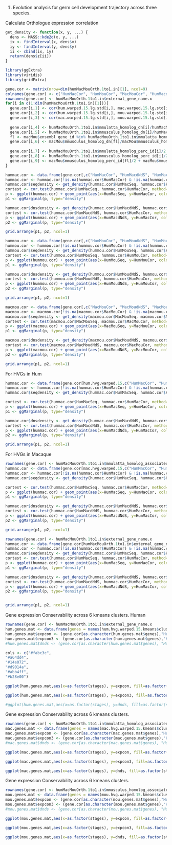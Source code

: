 #. Evolution analysis for germ cell development trajectory across three species.

Calculate Orthologue expression correlation
```r
get_density <- function(x, y, ...) {
  dens <- MASS::kde2d(x, y, ...)
  ix <- findInterval(x, dens$x)
  iy <- findInterval(y, dens$y)
  ii <- cbind(ix, iy)
  return(dens$z[ii])
}
```

```r
library(ggExtra)
library(viridis)
library(gridExtra)
```

```r
gene.cor <- matrix(nrow=dim(humMacMouOrth.1to1.in)[1], ncol=9)
colnames(gene.cor) <- c("HumMacCor", "HumMouCor", "MacMouCor", "HumMacdNdS", "HumMoudNdS", "MacMoudNdS", "HumMacSeq", "HumMouSeq", "MacMouSeq")
rownames(gene.cor) <- humMacMouOrth.1to1.in$external_gene_name.x
for(i in c(1:dim(humMacMouOrth.1to1.in)[1])){
  gene.cor[i,1] <- cor(hum.warped.15.lg.std[i,], mac.warped.15.lg.std[i,], method = "spearman")
  gene.cor[i,2] <- cor(hum.warped.15.lg.std[i,], mou.warped.15.lg.std[i,], method = "spearman")
  gene.cor[i,3] <- cor(mac.warped.15.lg.std[i,], mou.warped.15.lg.std[i,], method = "spearman")
  
  gene.cor[i,4] <- humMacMouOrth.1to1.in$mmulatta_homolog_dn[i]/humMacMouOrth.1to1.in$mmulatta_homolog_ds[i]
  gene.cor[i,5] <- humMacMouOrth.1to1.in$mmusculus_homolog_dn[i]/humMacMouOrth.1to1.in$mmusculus_homolog_ds[i]
  fl <- macMou$ensembl_gene_id %in% humMacMouOrth.1to1.in$mmulatta_homolog_ensembl_gene[i]
  gene.cor[i,6] <- macMou$mmusculus_homolog_dn[fl]/macMou$mmusculus_homolog_ds[fl]
  
  gene.cor[i,7] <- humMacMouOrth.1to1.in$mmulatta_homolog_perc_id[i]/2 + humMacMouOrth.1to1.in$mmulatta_homolog_perc_id_r1[i]/2
  gene.cor[i,8] <- humMacMouOrth.1to1.in$mmusculus_homolog_perc_id[i]/2 + humMacMouOrth.1to1.in$mmusculus_homolog_perc_id_r1[i]/2
  gene.cor[i,9] <- macMou$mmusculus_homolog_perc_id[fl]/2 + macMou$mmusculus_homolog_perc_id_r1[fl]/2
}
```

```r
hummac.cor <- data.frame(gene.cor[,c("HumMacCor", "HumMacdNdS", "HumMacSeq")])
hummac.cor <- hummac.cor[!is.na(hummac.cor$HumMacCor) & !is.na(hummac.cor$HumMacdNdS) & !is.infinite(hummac.cor$HumMacdNdS),]
hummac.cor$seqdensity <- get_density(hummac.cor$HumMacSeq, hummac.cor$HumMacCor, n = 100)
cortest <- cor.test(hummac.cor$HumMacSeq, hummac.cor$HumMacCor, method="spearman")
p <- ggplot(hummac.cor) + geom_point(aes(x=HumMacSeq, y=HumMacCor, color = seqdensity)) + scale_color_viridis()+ ggtitle(paste0("Human vs. Monkey","\ncor: ",round(cortest$estimate,3), " pvalue:", format(cortest$p.value,digits=4)) )+ theme(legend.position="none") + xlab("Identity") + ylab("Expression Conservability") + theme(plot.title = element_text(hjust = 0.5, face = "bold"))
p1 <- ggMarginal(p, type="density")

hummac.cor$dnsdensity <- get_density(hummac.cor$HumMacdNdS, hummac.cor$HumMacCor, n = 100)
cortest <- cor.test(hummac.cor$HumMacdNdS, hummac.cor$HumMacCor, method="spearman")
p <- ggplot(hummac.cor) + geom_point(aes(x=HumMacdNdS, y=HumMacCor, color = dnsdensity)) + scale_color_viridis()+ ggtitle(paste0("Human vs. Monkey","\ncor: ",round(cortest$estimate,3), " pvalue:", format(cortest$p.value,digits=4)) ) + theme(legend.position="none") + xlab("dN/dS") + ylab("Expression Conservability") + theme(plot.title = element_text(hjust = 0.5, face = "bold"))
p2 <- ggMarginal(p, type="density")

grid.arrange(p1, p2, ncol=1)
```


```r
hummou.cor <- data.frame(gene.cor[,c("HumMouCor", "HumMoudNdS", "HumMouSeq")])
hummou.cor <- hummou.cor[!is.na(hummou.cor$HumMouCor) & !is.na(hummou.cor$HumMoudNdS) & !is.infinite(hummou.cor$HumMoudNdS),]
hummou.cor$seqdensity <- get_density(hummou.cor$HumMouSeq, hummou.cor$HumMouCor, n = 100)
cortest <- cor.test(hummou.cor$HumMouSeq, hummou.cor$HumMouCor, method="spearman")
p <- ggplot(hummou.cor) + geom_point(aes(x=HumMouSeq, y=HumMouCor, color = seqdensity)) + scale_color_viridis()+ ggtitle(paste0("Human vs. Mouse","\ncor: ",round(cortest$estimate,3), " pvalue:", format(cortest$p.value,digits=4)) )+ theme(legend.position="none") + xlab("Identity") + ylab("Expression Conservability") + theme(plot.title = element_text(hjust = 0.5, face = "bold"))
p1 <- ggMarginal(p, type="density")

hummou.cor$dnsdensity <- get_density(hummou.cor$HumMoudNdS, hummou.cor$HumMouCor, n = 100)
cortest <- cor.test(hummou.cor$HumMoudNdS, hummou.cor$HumMouCor, method="spearman")
p <- ggplot(hummou.cor) + geom_point(aes(x=HumMoudNdS, y=HumMouCor, color = dnsdensity)) + scale_color_viridis()+ ggtitle(paste0("Human vs. Mouse","\ncor: ",round(cortest$estimate,3), " pvalue:", format(cortest$p.value,digits=4)) ) + theme(legend.position="none") + xlab("dN/dS") + ylab("Expression Conservability") + theme(plot.title = element_text(hjust = 0.5, face = "bold"))
p2 <- ggMarginal(p, type="density")

grid.arrange(p1, p2, ncol=1)
```

```r
macmou.cor <- data.frame(gene.cor[,c("MacMouCor", "MacMoudNdS", "MacMouSeq")])
macmou.cor <- macmou.cor[!is.na(macmou.cor$MacMouCor) & !is.na(macmou.cor$MacMoudNdS) & !is.infinite(macmou.cor$MacMoudNdS),]
macmou.cor$seqdensity <- get_density(macmou.cor$MacMouSeq, macmou.cor$MacMouCor, n = 100)
cortest <- cor.test(macmou.cor$MacMouSeq, macmou.cor$MacMouCor, method="spearman")
p <- ggplot(macmou.cor) + geom_point(aes(x=MacMouSeq, y=MacMouCor, color = seqdensity)) + scale_color_viridis()+ ggtitle(paste0("Monkey vs. Mouse","\ncor: ",round(cortest$estimate,3), " pvalue:", format(cortest$p.value,digits=4)) )+ theme(legend.position="none") + xlab("Identity") + ylab("Expression Conservability") + theme(plot.title = element_text(hjust = 0.5, face = "bold"))
p1 <- ggMarginal(p, type="density")

macmou.cor$dnsdensity <- get_density(macmou.cor$MacMoudNdS, macmou.cor$MacMouCor, n = 100)
cortest <- cor.test(macmou.cor$MacMoudNdS, macmou.cor$MacMouCor, method="spearman")
p <- ggplot(macmou.cor) + geom_point(aes(x=MacMoudNdS, y=MacMouCor, color = dnsdensity)) + scale_color_viridis()+ ggtitle(paste0("Monkey vs. Mouse","\ncor: ",round(cortest$estimate,3), " pvalue:", format(cortest$p.value,digits=4)) ) + theme(legend.position="none") + xlab("dN/dS") + ylab("Expression Conservability") + theme(plot.title = element_text(hjust = 0.5, face = "bold"))
p2 <- ggMarginal(p, type="density")

grid.arrange(p1, p2, ncol=1)
```

For HVGs in Hum
```r
hummac.cor <- data.frame(gene.cor[hum.hvg.warped.15,c("HumMacCor", "HumMacdNdS", "HumMacSeq")])
hummac.cor <- hummac.cor[!is.na(hummac.cor$HumMacCor) & !is.na(hummac.cor$HumMacdNdS) & !is.infinite(hummac.cor$HumMacdNdS),]
hummac.cor$seqdensity <- get_density(hummac.cor$HumMacSeq, hummac.cor$HumMacCor, n = 100)

cortest <- cor.test(hummac.cor$HumMacSeq, hummac.cor$HumMacCor, method="spearman")
p <- ggplot(hummac.cor) + geom_point(aes(x=HumMacSeq, y=HumMacCor, color = seqdensity)) + scale_color_viridis()+ ggtitle(paste0("Human vs. Monkey","\ncor: ",round(cortest$estimate,3), " pvalue:", format(cortest$p.value,digits=4)) )+ theme(legend.position="none") + xlab("Identity") + ylab("Expression Conservability") + theme(plot.title = element_text(hjust = 0.5, face = "bold"))
p1 <- ggMarginal(p, type="density")

hummac.cor$dnsdensity <- get_density(hummac.cor$HumMacdNdS, hummac.cor$HumMacCor, n = 100)
cortest <- cor.test(hummac.cor$HumMacdNdS, hummac.cor$HumMacCor, method="spearman")
p <- ggplot(hummac.cor) + geom_point(aes(x=HumMacdNdS, y=HumMacCor, color = dnsdensity)) + scale_color_viridis()+ ggtitle(paste0("Human vs. Monkey","\ncor: ",round(cortest$estimate,3), " pvalue:", format(cortest$p.value,digits=4)) ) + theme(legend.position="none") + xlab("dN/dS") + ylab("Expression Conservability") + theme(plot.title = element_text(hjust = 0.5, face = "bold"))
p2 <- ggMarginal(p, type="density")

grid.arrange(p1, p2, ncol=1)
```

For HVGs in Macaque
```r
rownames(gene.cor) <- humMacMouOrth.1to1.in$mmulatta_homolog_associated_gene_name
hummac.cor <- data.frame(gene.cor[mac.hvg.warped.15,c("HumMacCor", "HumMacdNdS", "HumMacSeq")])
hummac.cor <- hummac.cor[!is.na(hummac.cor$HumMacCor) & !is.na(hummac.cor$HumMacdNdS) & !is.infinite(hummac.cor$HumMacdNdS),]
hummac.cor$seqdensity <- get_density(hummac.cor$HumMacSeq, hummac.cor$HumMacCor, n = 100)

cortest <- cor.test(hummac.cor$HumMacSeq, hummac.cor$HumMacCor, method="spearman")
p <- ggplot(hummac.cor) + geom_point(aes(x=HumMacSeq, y=HumMacCor, color = seqdensity)) + scale_color_viridis()+ ggtitle(paste0("Human vs. Monkey","\ncor: ",round(cortest$estimate,3), " pvalue:", format(cortest$p.value,digits=4)) )+ theme(legend.position="none") + xlab("Identity") + ylab("Expression Conservability") + theme(plot.title = element_text(hjust = 0.5, face = "bold"))
p1 <- ggMarginal(p, type="density")

hummac.cor$dnsdensity <- get_density(hummac.cor$HumMacdNdS, hummac.cor$HumMacCor, n = 100)
cortest <- cor.test(hummac.cor$HumMacdNdS, hummac.cor$HumMacCor, method="spearman")
p <- ggplot(hummac.cor) + geom_point(aes(x=HumMacdNdS, y=HumMacCor, color = dnsdensity)) + scale_color_viridis()+ ggtitle(paste0("Human vs. Monkey","\ncor: ",round(cortest$estimate,3), " pvalue:", format(cortest$p.value,digits=4)) ) + theme(legend.position="none") + xlab("dN/dS") + ylab("Expression Conservability") + theme(plot.title = element_text(hjust = 0.5, face = "bold"))
p2 <- ggMarginal(p, type="density")

grid.arrange(p1, p2, ncol=1)
```


```r
rownames(gene.cor) <- humMacMouOrth.1to1.in$external_gene_name.x
hummac.cor <- data.frame(gene.cor[humMacMouOrth.1to1.in$external_gene_name.x[humMacMouOrth.1to1.in$mmulatta_homolog_associated_gene_name %in% mac.hvg.warped.15 & humMacMouOrth.1to1.in$external_gene_name.x %in% hum.hvg.warped.15],c("HumMacCor", "HumMacdNdS", "HumMacSeq")])
hummac.cor <- hummac.cor[!is.na(hummac.cor$HumMacCor) & !is.na(hummac.cor$HumMacdNdS) & !is.infinite(hummac.cor$HumMacdNdS),]
hummac.cor$seqdensity <- get_density(hummac.cor$HumMacSeq, hummac.cor$HumMacCor, n = 100)
cortest <- cor.test(hummac.cor$HumMacSeq, hummac.cor$HumMacCor, method="spearman")
p <- ggplot(hummac.cor) + geom_point(aes(x=HumMacSeq, y=HumMacCor, color = seqdensity)) + scale_color_viridis()+ ggtitle(paste0("Human vs. Monkey","\ncor: ",round(cortest$estimate,3), " pvalue:", format(cortest$p.value,digits=4)) )+ theme(legend.position="none") + xlab("Identity") + ylab("Expression Conservability") + theme(plot.title = element_text(hjust = 0.5, face = "bold"))
p1 <- ggMarginal(p, type="density")

hummac.cor$dnsdensity <- get_density(hummac.cor$HumMacdNdS, hummac.cor$HumMacCor, n = 100)
cortest <- cor.test(hummac.cor$HumMacdNdS, hummac.cor$HumMacCor, method="spearman")
p <- ggplot(hummac.cor) + geom_point(aes(x=HumMacdNdS, y=HumMacCor, color = dnsdensity)) + scale_color_viridis()+ ggtitle(paste0("Human vs. Monkey","\ncor: ",round(cortest$estimate,3), " pvalue:", format(cortest$p.value,digits=4)) ) + theme(legend.position="none") + xlab("dN/dS") + ylab("Expression Conservability") + theme(plot.title = element_text(hjust = 0.5, face = "bold"))
p2 <- ggMarginal(p, type="density")


grid.arrange(p1, p2, ncol=1)
```

Gene expression Conservability across 6 kmeans clusters. Human
```r
rownames(gene.cor) <- humMacMouOrth.1to1.in$external_gene_name.x
hum.genes.mat <- data.frame(genes = names(hum.hvg.warped.15.kmeans$cluster), stages = hum.hvg.warped.15.kmeans$cluster)
hum.genes.mat$expcon <- (gene.cor[as.character(hum.genes.mat$genes),"HumMacCor"] + gene.cor[as.character(hum.genes.mat$genes), "HumMouCor"])/2
hum.genes.mat$expcon3 <- (gene.cor[as.character(hum.genes.mat$genes),"HumMacCor"] + gene.cor[as.character(hum.genes.mat$genes), "HumMouCor"] + gene.cor[as.character(hum.genes.mat$genes), "MacMouCor"])/3
#hum.genes.mat$dnds <- (gene.cor[as.character(hum.genes.mat$genes), "HumMacdNdS"] + gene.cor[as.character(hum.genes.mat$genes), "HumMoudNdS"])/2
```

```r
cols <- c("#fabc3c",
"#a64dd4",
"#14e072",
"#d9014a",
"#abb4ff",
"#b28e00")
```

```r
ggplot(hum.genes.mat,aes(x=as.factor(stages), y=expcon, fill=as.factor(stages))) + geom_violin() +scale_fill_manual(values=cols) +stat_summary(fun.y=median, geom="point", size=4, shape=18)
```
```r
ggplot(hum.genes.mat,aes(x=as.factor(stages), y=expcon3, fill=as.factor(stages))) + geom_violin() +scale_fill_manual(values=cols) +stat_summary(fun.y=median, geom="point", size=4, shape=18)
```

```r
#ggplot(hum.genes.mat,aes(x=as.factor(stages), y=dnds, fill=as.factor(stages))) + geom_violin() +scale_fill_manual(values=cols) +stat_summary(fun.y=median, geom="point", size=4, shape=18)
```

Gene expression Conservability across 6 kmeans clusters.
```r
rownames(gene.cor) <- humMacMouOrth.1to1.in$mmulatta_homolog_associated_gene_name
mac.genes.mat <- data.frame(genes = names(mac.hvg.warped.15.kmeans$cluster), stages = mac.hvg.warped.15.kmeans$cluster)
mac.genes.mat$expcon <- (gene.cor[as.character(mac.genes.mat$genes),"HumMacCor"] + gene.cor[as.character(mac.genes.mat$genes), "MacMouCor"])/2
mac.genes.mat$expcon3 <- (gene.cor[as.character(mac.genes.mat$genes),"HumMacCor"] + gene.cor[as.character(mac.genes.mat$genes), "MacMouCor"] + gene.cor[as.character(mac.genes.mat$genes), "HumMouCor"])/3
#mac.genes.mat$dnds <- (gene.cor[as.character(mac.genes.mat$genes), "HumMacdNdS"] + gene.cor[as.character(mac.genes.mat$genes), "MacMoudNdS"])/2
```

```r
ggplot(mac.genes.mat,aes(x=as.factor(stages), y=expcon, fill=as.factor(stages))) + geom_violin() +scale_fill_manual(values=cols) +stat_summary(fun.y=median, geom="point", size=4, shape=18)
```
```r
ggplot(mac.genes.mat,aes(x=as.factor(stages), y=expcon3, fill=as.factor(stages))) + geom_violin() +scale_fill_manual(values=cols) +stat_summary(fun.y=median, geom="point", size=4, shape=18)
```

```r
ggplot(mac.genes.mat,aes(x=as.factor(stages), y=dnds, fill=as.factor(stages))) + geom_violin() +scale_fill_manual(values=cols) +stat_summary(fun.y=median, geom="point", size=4, shape=18)
```

Gene expression Conservability across 6 kmeans clusters.
```r
rownames(gene.cor) <- humMacMouOrth.1to1.in$mmusculus_homolog_associated_gene_name
mou.genes.mat <- data.frame(genes = names(mou.hvg.warped.15.kmeans$cluster), stages = mou.hvg.warped.15.kmeans$cluster)
mou.genes.mat$expcon <- (gene.cor[as.character(mou.genes.mat$genes),"HumMouCor"] + gene.cor[as.character(mou.genes.mat$genes), "MacMouCor"])/2
mou.genes.mat$expcon3 <- (gene.cor[as.character(mou.genes.mat$genes),"HumMouCor"] + gene.cor[as.character(mou.genes.mat$genes), "MacMouCor"] + gene.cor[as.character(mou.genes.mat$genes), "HumMacCor"])/3
#mou.genes.mat$dnds <- (gene.cor[as.character(mou.genes.mat$genes), "HumMoudNdS"] + gene.cor[as.character(mou.genes.mat$genes), "MacMoudNdS"])/2
```

```r
ggplot(mou.genes.mat,aes(x=as.factor(stages), y=expcon, fill=as.factor(stages))) + geom_violin() +scale_fill_manual(values=cols) +stat_summary(fun.y=median, geom="point", size=4, shape=18)
```
```r
ggplot(mou.genes.mat,aes(x=as.factor(stages), y=expcon3, fill=as.factor(stages))) + geom_violin() +scale_fill_manual(values=cols) +stat_summary(fun.y=median, geom="point", size=4, shape=18)
```

```r
ggplot(mou.genes.mat,aes(x=as.factor(stages), y=dnds, fill=as.factor(stages))) + geom_violin() +scale_fill_manual(values=cols) +stat_summary(fun.y=median, geom="point", size=4, shape=18)
```